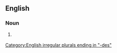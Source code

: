 ==English==

===Noun===
{{head|en|noun plural form}}

# {{lb|en|medicine}} {{plural of|arthritis|lang=en}}

[[Category:English irregular plurals ending in "-des"]]